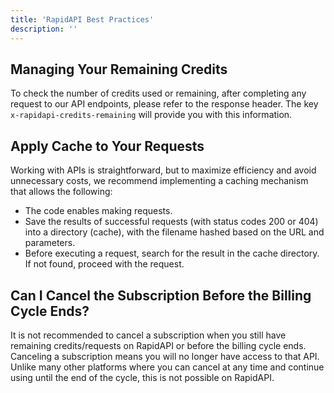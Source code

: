 ```yaml
---
title: 'RapidAPI Best Practices'
description: ''
---
```


## Managing Your Remaining Credits

To check the number of credits used or remaining, after completing any request to our API endpoints, 
please refer to the response header. The key `x-rapidapi-credits-remaining` will provide you with this information.

## Apply Cache to Your Requests

Working with APIs is straightforward, but to maximize efficiency and avoid unnecessary costs, we recommend implementing a caching mechanism that allows the following:
- The code enables making requests.
- Save the results of successful requests (with status codes 200 or 404) into a directory (cache), with the filename hashed based on the URL and parameters.
- Before executing a request, search for the result in the cache directory. If not found, proceed with the request.

## Can I Cancel the Subscription Before the Billing Cycle Ends?

It is not recommended to cancel a subscription when you still have remaining credits/requests on RapidAPI or before the billing cycle ends. Canceling a subscription means you will no longer have access to that API. Unlike many other platforms where you can cancel at any time and continue using until the end of the cycle, this is not possible on RapidAPI.
